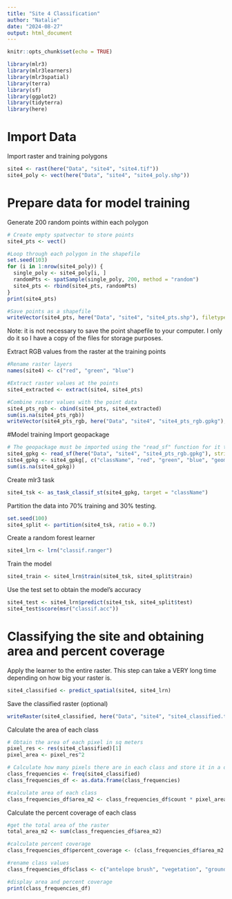 ```yaml
---
title: "Site 4 Classification"
author: "Natalie"
date: "2024-08-27"
output: html_document
---
```


```r
knitr::opts_chunk$set(echo = TRUE)
```

```r
library(mlr3)
library(mlr3learners)
library(mlr3spatial)
library(terra)
library(sf)
library(ggplot2)
library(tidyterra)
library(here)
```
# Import Data
Import raster and training polygons
```r
site4 <- rast(here("Data", "site4", "site4.tif"))
site4_poly <- vect(here("Data", "site4", "site4_poly.shp"))
```

# Prepare data for model training
Generate 200 random points within each polygon
```r
# Create empty spatvector to store points
site4_pts <- vect()
```

```r
#Loop through each polygon in the shapefile
set.seed(103)
for (i in 1:nrow(site4_poly)) {
  single_poly <- site4_poly[i, ]
  randomPts <- spatSample(single_poly, 200, method = "random")
  site4_pts <- rbind(site4_pts, randomPts)
}
print(site4_pts)
```
```r
#Save points as a shapefile
writeVector(site4_pts, here("Data", "site4", "site4_pts.shp"), filetype = "ESRI Shapefile", overwrite=T) #can omit
```
Note: it is not necessary to save the point shapefile to your computer. I only do it so I have a copy of the files for storage purposes. 

Extract RGB values from the raster at the training points
```r
#Rename raster layers
names(site4) <- c("red", "green", "blue")
```

```r
#Extract raster values at the points
site4_extracted <- extract(site4, site4_pts)
```

```r
#Combine raster values with the point data
site4_pts_rgb <- cbind(site4_pts, site4_extracted)
sum(is.na(site4_pts_rgb))
writeVector(site4_pts_rgb, here("Data", "site4", "site4_pts_rgb.gpkg"), filetype = "GPKG", overwrite = T) #can omit
```

#Model training
Import geopackage
```r
# The geopackage must be imported using the "read_sf" function for it to work with the classifier
site4_gpkg <- read_sf(here("Data", "site4", "site4_pts_rgb.gpkg"), stringsAsFactors = T)
site4_gpkg <- site4_gpkg[, c("className", "red", "green", "blue", "geom")]
sum(is.na(site4_gpkg))
```

Create mlr3 task
```r
site4_tsk <- as_task_classif_st(site4_gpkg, target = "className")
```

Partition the data into 70% training and 30% testing.
```r
set.seed(100)
site4_split <- partition(site4_tsk, ratio = 0.7)
```

Create a random forest learner 
```r
site4_lrn <- lrn("classif.ranger")
```

Train the model
```r
site4_train <- site4_lrn$train(site4_tsk, site4_split$train)
```

Use the test set to obtain the model's accuracy
```r
site4_test <- site4_lrn$predict(site4_tsk, site4_split$test)
site4_test$score(msr("classif.acc"))
```

# Classifying the site and obtaining area and percent coverage 

Apply the learner to the entire raster. This step can take a VERY long time depending on how big your raster is. 
```r
site4_classified <- predict_spatial(site4, site4_lrn)
```
Save the classified raster (optional)
```r
writeRaster(site4_classified, here("Data", "site4", "site4_classified.tif"))
```

Calculate the area of each class
```r
# Obtain the area of each pixel in sq meters
pixel_res <- res(site4_classified)[1]
pixel_area <- pixel_res^2
```

```r
# Calculate how many pixels there are in each class and store it in a dataframe
class_frequencies <- freq(site4_classified)
class_frequencies_df <- as.data.frame(class_frequencies)
```

```r
#calculate area of each class
class_frequencies_df$area_m2 <- class_frequencies_df$count * pixel_area
```

Calculate the percent coverage of each class
```r
#get the total area of the raster
total_area_m2 <- sum(class_frequencies_df$area_m2)
```

```r
#calculate percent coverage
class_frequencies_df$percent_coverage <- (class_frequencies_df$area_m2 / total_area_m2) * 100
```

```r
#rename class values
class_frequencies_df$class <- c("antelope brush", "vegetation", "ground")
```

```r
#display area and percent coverage
print(class_frequencies_df)
```

